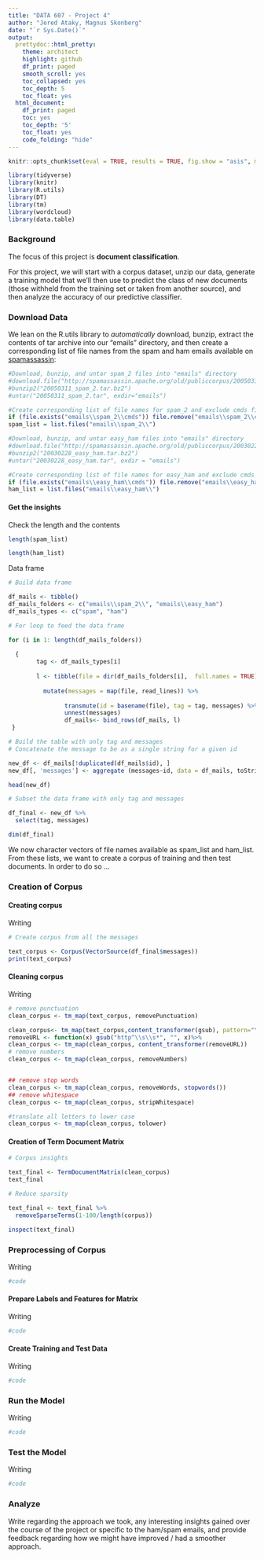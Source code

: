 ---
title: "DATA 607 - Project 4"
author: "Jered Ataky, Magnus Skonberg"
date: "`r Sys.Date()`"
output:
  prettydoc::html_pretty:
    theme: architect
    highlight: github
    df_print: paged
    smooth_scroll: yes
    toc_collapsed: yes
    toc_depth: 5
    toc_float: yes
  html_document:
    df_print: paged
    toc: yes
    toc_depth: '5'
    toc_float: yes
    code_folding: "hide"
---

```{r echo = FALSE}
knitr::opts_chunk$set(eval = TRUE, results = TRUE, fig.show = "asis", message = FALSE)
```


```{r load-packages, include=FALSE}
library(tidyverse)
library(knitr)
library(R.utils)
library(DT)
library(tm)
library(wordcloud)
library(data.table)
```

### Background

The focus of this project is **document classification**. 

For this project, we will start with a corpus dataset, unzip our data, generate a training model that we'll then use to predict the class of new documents (those withheld from the training set or taken from another source), and then analyze the accuracy of our predictive classifier.

### Download Data

We lean on the R.utils library to *automatically* download, bunzip, extract the contents of tar archive into our "emails" directory, and then create a corresponding list of file names from the spam and ham emails available on [spamassassin](https://spamassassin.apache.org/old/publiccorpus/):
```{r}
#Download, bunzip, and untar spam_2 files into "emails" directory
#download.file("http://spamassassin.apache.org/old/publiccorpus/20050311_spam_2.tar.bz2", destfile= "20050311_spam_2.tar.bz2")
#bunzip2("20050311_spam_2.tar.bz2")
#untar("20050311_spam_2.tar", exdir="emails")

#Create corresponding list of file names for spam_2 and exclude cmds file
if (file.exists("emails\\spam_2\\cmds")) file.remove("emails\\spam_2\\cmds")
spam_list = list.files("emails\\spam_2\\") 

#Download, bunzip, and untar easy_ham files into "emails" directory
#download.file("http://spamassassin.apache.org/old/publiccorpus/20030228_easy_ham.tar.bz2", destfile="20030228_easy_ham.tar.bz2")
#bunzip2("20030228_easy_ham.tar.bz2")
#untar("20030228_easy_ham.tar", exdir = "emails")

#Create corresponding list of file names for easy_ham and exclude cmds file
if (file.exists("emails\\easy_ham\\cmds")) file.remove("emails\\easy_ham\\cmds")
ham_list = list.files("emails\\easy_ham\\")

```


#### Get the insights


Check the length and the contents

```{r}

length(spam_list)

```

```{r}
length(ham_list)
```


Data frame

```{r}
# Build data frame

df_mails <- tibble()
df_mails_folders <- c("emails\\spam_2\\", "emails\\easy_ham")
df_mails_types <- c("spam", "ham")

```


```{r}


# For loop to feed the data frame

for (i in 1: length(df_mails_folders))
  
  {
        tag <- df_mails_types[i]
        
        l <- tibble(file = dir(df_mails_folders[i],  full.names = TRUE)) %>% 
          
          mutate(messages = map(file, read_lines)) %>%
          
                transmute(id = basename(file), tag = tag, messages) %>%
                unnest(messages)
                df_mails<- bind_rows(df_mails, l)
 }
```



```{r}

# Build the table with only tag and messages
# Concatenate the message to be as a single string for a given id

new_df <- df_mails[!duplicated(df_mails$id), ]
new_df[, 'messages'] <- aggregate (messages~id, data = df_mails, toString) [,2]

head(new_df)

```


```{r}

# Subset the data frame with only tag and messages 

df_final <- new_df %>%
  select(tag, messages)

dim(df_final)
```

We now character vectors of file names available as spam_list and ham_list. From these lists, we want to create a corpus of training and then test documents. In order to do so ...

### Creation of Corpus


#### Creating corpus

Writing

```{r}

# Create corpus from all the messages

text_corpus <- Corpus(VectorSource(df_final$messages))
print(text_corpus)

```


#### Cleaning corpus

Writing

```{r}

# remove punctuation
clean_corpus <- tm_map(text_corpus, removePunctuation)

clean_corpus<- tm_map(text_corpus,content_transformer(gsub), pattern="\\W",replace=" ")
removeURL <- function(x) gsub("http^\\s\\s*", "", x)%>% 
clean_corpus <- tm_map(clean_corpus, content_transformer(removeURL))
# remove numbers
clean_corpus <- tm_map(clean_corpus, removeNumbers)


## remove stop words
clean_corpus <- tm_map(clean_corpus, removeWords, stopwords())
## remove whitespace
clean_corpus <- tm_map(clean_corpus, stripWhitespace)

#translate all letters to lower case
clean_corpus <- tm_map(clean_corpus, tolower)

```

#### Creation of Term Document Matrix

```{r}
# Corpus insights

text_final <- TermDocumentMatrix(clean_corpus)
text_final

```

```{r}
# Reduce sparsity 

text_final <- text_final %>% 
  removeSparseTerms(1-100/length(corpus))

inspect(text_final)

```


### Preprocessing of Corpus

Writing

```{r}
#code
```

#### Prepare Labels and Features for Matrix

Writing

```{r}
#code
```

#### Create Training and Test Data

Writing

```{r}
#code
```

### Run the Model

Writing

```{r}
#code
```

### Test the Model

Writing

```{r}
#code
```

### Analyze

Write regarding the approach we took, any interesting insights gained over the course of the project or specific to the ham/spam emails, and provide feedback regarding how we might have improved / had a smoother approach.

